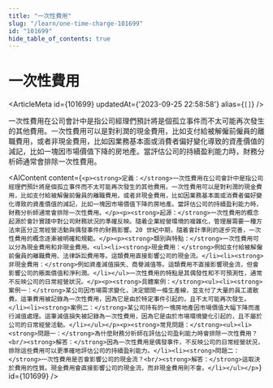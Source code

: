 ```yaml
---
title: "一次性費用"
slug: "/learn/one-time-charge-101699"
id: "101699"
hide_table_of_contents: true
---
```



# 一次性費用

<ArticleMeta id={101699} updatedAt={'2023-09-25 22:58:58'} alias={`[]`} />
<div className='border-solid border-b border-t-0 my-4 border-[var(--ifm-color-gray-300)]' />

一次性費用在公司會計中是指公司經理們預計將是個孤立事件而不太可能再次發生的其他費用。一次性費用可以是對利潤的現金費用，比如支付給被解僱前僱員的離職費用，或者非現金費用，比如因業務基本面或消費者偏好變化導致的資產價值的減記，比如一塊因市場價值下降的房地產。當評估公司的持續盈利能力時，財務分析師通常會排除一次性費用。

<AIContent content={`<p><strong>定義：</strong>一次性費用在公司會計中是指公司經理們預計將是個孤立事件而不太可能再次發生的其他費用。一次性費用可以是對利潤的現金費用，比如支付給被解僱前僱員的離職費用，或者非現金費用，比如因業務基本面或消費者偏好變化導致的資產價值的減記，比如一塊因市場價值下降的房地產。當評估公司的持續盈利能力時，財務分析師通常會排除一次性費用。</p><p><strong>起源：</strong>一次性費用的概念起源於會計實踐中對公司財務狀況的準確反映。隨着企業經營環境的複雜化，管理層需要一種方法來區分正常經營活動與偶發事件的財務影響。20 世紀中期，隨着會計準則的逐步完善，一次性費用的概念逐漸被明確和規範。</p><p><strong>類別與特點：</strong>一次性費用可以分為現金費用和非現金費用。<ul><li><strong>現金費用：</strong>例如支付給被解僱前僱員的離職費用、法律訴訟費用等。這類費用直接影響公司的現金流。</li><li><strong>非現金費用：</strong>例如資產減值損失、商譽減值等。這類費用不直接影響現金流，但會影響公司的賬面價值和淨利潤。</li></ul>一次性費用的特點是其偶發性和不可預測性，通常不反映公司的日常經營狀況。</p><p><strong>具體案例：</strong><ul><li><strong>案例一：</strong>某公司因市場需求變化，決定關閉一條生產線，並支付了大量的員工遣散費。這筆費用被記錄為一次性費用，因為它是由於特定事件引起的，且不太可能再次發生。</li><li><strong>案例二：</strong>某公司持有的一塊房地產因市場價值大幅下降而進行減值處理。這筆減值損失被記錄為一次性費用，因為它是由於市場環境變化引起的，且不屬於公司的日常經營活動。</li></ul></p><p><strong>常見問題：</strong><ul><li><strong>問題一：</strong>為什麼財務分析師在評估公司盈利能力時會排除一次性費用？<br/><strong>解答：</strong>因為一次性費用是偶發事件，不反映公司的日常經營狀況，排除這些費用可以更準確地評估公司的持續盈利能力。</li><li><strong>問題二：</strong>一次性費用是否會影響公司的現金流？<br/><strong>解答：</strong>這取決於費用的性質。現金費用會直接影響公司的現金流，而非現金費用則不會。</li></ul></p>`} id={101699} />
